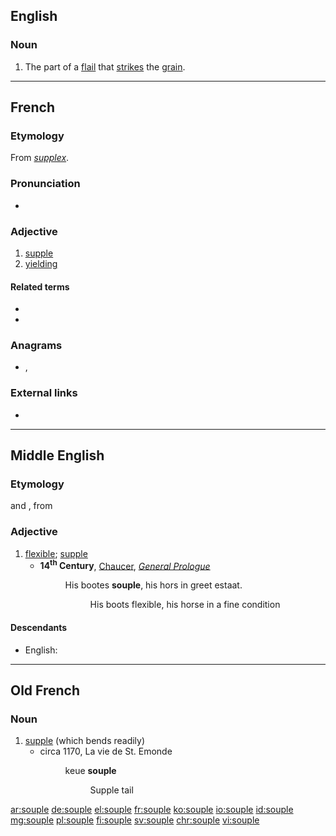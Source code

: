 ==English==

===Noun===
{{en-noun}}

# The part of a [[flail]] that [[strike]]s the [[grain]].
#: {{rfquotek|Knight}}

{{Webster 1913}}

----

==French==

===Etymology===
From {{etyl|la|fr}} ''[[supplex]]''.

===Pronunciation===
* {{audio|Fr-souple.ogg|Audio|lang=fr}}

===Adjective===
{{fr-adj}}

# [[supple]]
# [[yielding]]

====Related terms====
* {{l|fr|assouplir}}
* {{l|fr|souplesse}}

===Anagrams===
* {{l|fr|loupes}}, {{l|fr|poules}}

===External links===
* {{R:TLFi}}

----

==Middle English==

===Etymology===
{{etyl|fro|enm}} {{m|fro|souple}} and {{etyl|xno|enm}} {{m|fro|souple}}, from {{etyl|la|enm}} {{m|la|supplex}}

===Adjective===
{{enm-adj}}

# [[flexible]]; [[supple]]
#* '''14<sup>th</sup> Century''', [[w:Geoffrey Chaucer|Chaucer]], ''[[s:The Canterbury Tales/General Prologue|General Prologue]]''
#*: His bootes '''souple''', his hors in greet estaat.
#*:: His boots flexible, his horse in a fine condition

====Descendants====
* English: {{l|en|supple}} {{qualifier|borrowed}}

----

==Old French==

===Noun===
{{fro-adj|mf}}

# [[supple]] (which bends readily)
#* circa 1170, La vie de St. Emonde
#*: keue '''souple'''<!--from http://www.cnrtl.fr/etymologie/souple-->
#*:: Supple tail

[[ar:souple]]
[[de:souple]]
[[el:souple]]
[[fr:souple]]
[[ko:souple]]
[[io:souple]]
[[id:souple]]
[[mg:souple]]
[[pl:souple]]
[[fi:souple]]
[[sv:souple]]
[[chr:souple]]
[[vi:souple]]